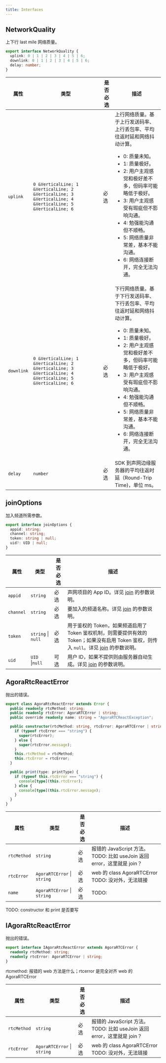 ```yaml
---
title: Interfaces
---
```

## NetworkQuality

上下行 last mile 网络质量。

```typescript
export interface NetworkQuality {
  uplink: 0 | 1 | 2 | 3 | 4 | 5 | 6;
  downlink: 0 | 1 | 2 | 3 | 4 | 5 | 6;
  delay: number;
}
```

| 属性     | 类型         | 是否必选 | 描述                                                                                                                                                                                     |
|----------|--------------|----------|------------------------------------------------------------------------------------------------------------------------------------------------------------------------------------------|
| `uplink`   | `0 &VerticalLine; 1 &VerticalLine; 2 &VerticalLine; 3 &VerticalLine; 4 &VerticalLine; 5 &VerticalLine; 6` | 必选       | 上行网络质量。基于上行发送码率、上行丢包率、平均往返时延和网络抖动计算。<ul><li>0: 质量未知。</li><li>1: 质量极好。</li><li>2: 用户主观感觉和极好差不多，但码率可能略低于极好。</li><li>3: 用户主观感受有瑕疵但不影响沟通。</li><li>4: 勉强能沟通但不顺畅。</li><li>5: 网络质量非常差，基本不能沟通。</li><li>6: 网络连接断开，完全无法沟通。</li></ul> |
| `downlink` | `0 &VerticalLine; 1 &VerticalLine; 2 &VerticalLine; 3 &VerticalLine; 4 &VerticalLine; 5 &VerticalLine; 6` | 必选       | 下行网络质量。基于下行发送码率、下行丢包率、平均往返时延和网络抖动计算。<ul><li>0: 质量未知。</li><li>1: 质量极好。</li><li>2: 用户主观感觉和极好差不多，但码率可能略低于极好。</li><li>3: 用户主观感受有瑕疵但不影响沟通。</li><li>4: 勉强能沟通但不顺畅。</li><li>5: 网络质量非常差，基本不能沟通。</li><li>6: 网络连接断开，完全无法沟通。</li></ul> |
| `delay`    | `number`       | 必选       | SDK 到声网边缘服务器的平均往返时延（Round-Trip Time)，单位 ms。                 |

## joinOptions

加入频道所需参数。

```typescript
export interface joinOptions {
  appid: string;
  channel: string;
  token: string | null;
  uid?: UID | null;
}
```

| 属性     | 类型         | 是否必选 | 描述  |
| -------- | ---------------- | -------- | ---- |
| `appid`   | `string`         | 必选     | 声网项目的 App ID。详见 [join](https://docportal.shengwang.cn/cn/live-streaming-premium-4.x/API%20Reference/web_ng/interfaces/iagorartcclient.html#join) 的参数说明。 |
| `channel` | `string`         | 必选     | 要加入的频道名称。详见 [join](https://docportal.shengwang.cn/cn/live-streaming-premium-4.x/API%20Reference/web_ng/interfaces/iagorartcclient.html#join) 的参数说明。  |
| `token`   | `string` &VerticalLine; `null`    | 必选                                                                                                                                                                  | 用于鉴权的 Token，如果频道启用了 Token 鉴权机制，则需要提供有效的 Token；如果没有启用 Token 鉴权，则传入 `null`。详见 [join](https://docportal.shengwang.cn/cn/live-streaming-premium-4.x/API%20Reference/web_ng/interfaces/iagorartcclient.html#join) 的参数说明。 |
| `uid`     | `UID`  &VerticalLine;`null`    | 可选                                                                                                                                                                  | 用户 ID，如果不提供则由服务器自动生成。详见 [join](https://docportal.shengwang.cn/cn/live-streaming-premium-4.x/API%20Reference/web_ng/interfaces/iagorartcclient.html#join) 的参数说明。                                                                           |

## AgoraRtcReactError

抛出的错误。

```typescript
export class AgoraRtcReactError extends Error {
  public readonly rtcMethod: string;
  public readonly rtcError: AgoraRTCError | string;
  public override readonly name: string = "AgoraRTCReactException";

  public constructor(rtcMethod: string, rtcError: AgoraRTCError | string) {
    if (typeof rtcError === "string") {
      super(rtcError);
    } else {
      super(rtcError.message);
    }
    this.rtcMethod = rtcMethod;
    this.rtcError = rtcError;
  }

  public print(type: printType) {
    if (typeof this.rtcError === "string") {
      console[type](this.rtcError);
    } else {
      console[type](this.rtcError.message);
    }
  }
}
```

| 属性     | 类型         | 是否必选 | 描述  |
| -------- | ---------------- | -------- | ---- |
| `rtcMethod`   | `string`         | 必选     | 报错的 JavaScript 方法。TODO: 比如 useJoin 返回 error，这里就是 join？ |
| `rtcError` | `AgoraRTCError` &VerticalLine; `string`       | 必选     |   web 的 class AgoraRTCError TODO: 没对外，无法链接|
| `name` | `AgoraRTCError` &VerticalLine; `string`       | 必选     |    TODO: |

TODO: constructor 和 print 是否要写
## IAgoraRtcReactError


抛出的错误。

```typescript
export interface IAgoraRtcReactError extends AgoraRTCError {
  readonly rtcMethod: string;
  readonly rtcError: AgoraRTCError | string;
}
```

rtcmethod: 报错的 web 方法是什么；rtcerror 是完全对齐 web 的 AgoraRTCError

| 属性     | 类型         | 是否必选 | 描述  |
| -------- | ---------------- | -------- | ---- |
| `rtcMethod`   | `string`         | 必选     | 报错的 JavaScript 方法。TODO: 比如 useJoin 返回 error，这里就是 join？ |
| `rtcError` | `AgoraRTCError` &VerticalLine; `string`       | 必选     |   web 的 class AgoraRTCError TODO: 没对外，无法链接|
